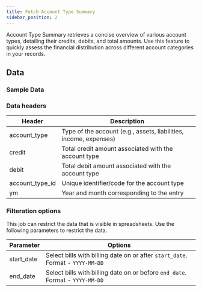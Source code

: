```yaml
---
title: Fetch Account Type Summary
sidebar_position: 2
---
```


Account Type Summary retrieves a concise overview of various account types, detailing their credits, debits, and total amounts. Use this feature to quickly assess the financial distribution across different account categories in your records.


<AddJob
  template="gsheet_zoho_books_db_get_account_type_summary"
/>

## Data

### Sample Data

<Gsheet
  src="https://docs.google.com/spreadsheets/d/1-gX-uq5YrTW-6gQJYM-mNXitEOfJLTiQCvPtV8CR1Yc/edit#gid=779163475"
/>


### Data headers

| Header          | Description                                           |
|-----------------|-------------------------------------------------------|
| account_type    | Type of the account (e.g., assets, liabilities, income, expenses) |
| credit          | Total credit amount associated with the account type    |
| debit           | Total debit amount associated with the account type     |
| account_type_id | Unique identifier/code for the account type             |
| ym              | Year and month corresponding to the entry              |




### Filteration options

This job can restrict the data that is visible in spreadsheets. Use the following parameters to restrict the data.

| Parameter | Options |
|----|----|
| start_date | Select bills with billing date on or after `start_date`. Format - `YYYY-MM-DD` |
| end_date | Select bills with billing date on or before `end_date`. Format - `YYYY-MM-DD` |

<!---
## Others

### Similar jobs

Similar sort of data can be achieved by using get accounting transaction job and filtering it by invoice type. 

### Reports that use this job

Here are some of the report templates that use this job: 
-->